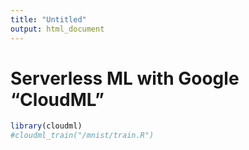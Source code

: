 ```yaml
---
title: "Untitled"
output: html_document
---
```











# Serverless ML with Google "CloudML"

```r
library(cloudml)
#cloudml_train("/mnist/train.R")
```

